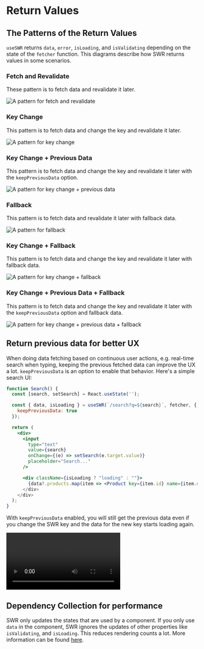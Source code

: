 
# Return Values

## The Patterns of the Return Values

`useSWR` returns `data`, `error`, `isLoading`, and `isValidating` depending on the state of the `fetcher` function. This diagrams describe how SWR returns values in some scenarios.

### Fetch and Revalidate

These pattern is to fetch data and revalidate it later.

![A pattern for fetch and revalidate](/img/return-values/fetch-and-revalidate.svg)

### Key Change

This pattern is to fetch data and change the key and revalidate it later.

![A pattern for key change](/img/return-values/key-change.svg)

### Key Change + Previous Data

This pattern is to fetch data and change the key and revalidate it later with the `keepPreviousData` option.

![A pattern for key change + previous data](/img/return-values/key-change-previous-data.svg)

### Fallback

This pattern is to fetch data and revalidate it later with fallback data.

![A pattern for fallback](/img/return-values/fallback.svg)

### Key Change + Fallback

This pattern is to fetch data and change the key and revalidate it later with fallback data.

![A pattern for key change + fallback](/img/return-values/key-change-fallback.svg)

### Key Change + Previous Data + Fallback

This pattern is to fetch data and change the key and revalidate it later with the `keepPreviousData` option and fallback data.

![A pattern for key change + previous data + fallback](/img/return-values/key-change-previous-data-fallback.svg)

## Return previous data for better UX

When doing data fetching based on continuous user actions, e.g. real-time search when typing, keeping the previous fetched data can improve the UX a lot. `keepPreviousData` is an option to enable that behavior. Here's a simple search UI:

```jsx
function Search() {
  const [search, setSearch] = React.useState('');

  const { data, isLoading } = useSWR(`/search?q=${search}`, fetcher, {
    keepPreviousData: true
  });

  return (
    <div>
      <input
        type="text"
        value={search}
        onChange={(e) => setSearch(e.target.value)}
        placeholder="Search..."
      />

      <div className={isLoading ? "loading" : ""}>
        {data?.products.map(item => <Product key={item.id} name={item.name} />)
      </div>
    </div>
  );
}
```

With `keepPreviousData` enabled, you will still get the previous data even if you change the SWR key and the data for the new key starts loading again.

<Video
  src="https://user-images.githubusercontent.com/3676859/163695903-a3eb1259-180e-41e0-821e-21c320201194.mp4"
  caption="Video: keep previous search results when keepPreviousData has been enabled"
  ratio={640/730}
/>

## Dependency Collection for performance

SWR only updates the states that are used by a component. If you only use `data` in the component, SWR ignores the updates of other properties like `isValidating`, and `isLoading`. This reduces rendering counts a lot. More information can be found [here](/docs/advanced/performance#dependency-collection).
